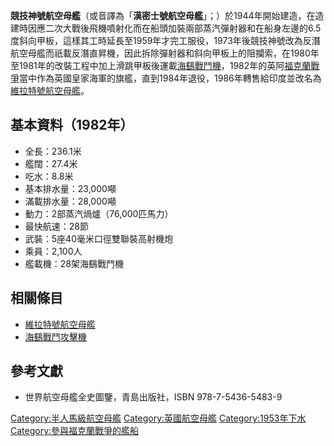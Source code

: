 {{for|一战后航母|竞技神号航空母舰 (1923年)}}
{{軍艦模板
|名称= HMS Hermes (R12)<br />競技神號航空母艦
|图片= [[File:HMS_Hermes_(R12)_1962.jpg|300px]]
|照片说明= 競技神號航空母艦（1962年）
|图片2= [[Image:HMS_Hermes_1982_DN-SN-82-04757s.jpg|300px]]
|照片说明2= 競技神號航空母艦（1982年）
|舰种= [[航空母艦|航空母艦]]
|拥有国= {{UK}}
}}

'''競技神號航空母艦'''（或音譯為「'''漢密士號航空母艦'''」；{{lang-en|'''HMS ''Hermes'''''}}）於1944年開始建造，在造建時因應二次大戰後飛機噴射化而在船頭加裝兩部蒸汽彈射器和在船身左邊的6.5度斜向甲板，這樣其工時延長至1959年才完工服役，1973年後競技神號改為反潛航空母艦而祇載反潛直昇機，因此拆除彈射器和斜向甲板上的阻攔索，在1980年至1981年的改裝工程中加上滑跳甲板後運載[[海鷂戰鬥攻擊機|海鷂戰鬥機]]，1982年的英阿[[福克蘭戰爭|福克蘭戰爭]]當中作為英國皇家海軍的旗艦，直到1984年退役，1986年轉售給印度並改名為[[維拉特號航空母艦|維拉特號航空母艦]]。

==基本資料（1982年）==
*全長：236.1米
*艦闊：27.4米
*吃水：8.8米
*基本排水量：23,000噸
*滿載排水量：28,000噸
*動力：2部蒸汽煱爐（76,000匹馬力）
*最快航速：28節
*武裝：5座40毫米口徑雙聯裝高射機炮
*乘員：2,100人
*艦載機：28架海鷂戰鬥機

==相關條目==
*[[維拉特號航空母艦|維拉特號航空母艦]]
*[[海鷂戰鬥攻擊機|海鷂戰鬥攻擊機]]

==參考文獻==
*世界航空母艦全史圖鑒，青島出版社，ISBN 978-7-5436-5483-9

{{半人馬級航空母艦}}
{{英國海軍航空母艦}}

[[Category:半人馬級航空母艦|Category:半人馬級航空母艦]]
[[Category:英國航空母艦|Category:英國航空母艦]]
[[Category:1953年下水|Category:1953年下水]]
[[Category:參與福克蘭戰爭的艦船|Category:參與福克蘭戰爭的艦船]]